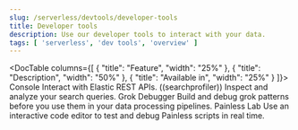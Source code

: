 ```yaml
---
slug: /serverless/devtools/developer-tools
title: Developer tools
description: Use our developer tools to interact with your data.
tags: [ 'serverless', 'dev tools', 'overview' ]
---
```


<DocBadge template="technical preview" />
<div id="devtools-kibana"></div>

<DocTable columns={[
  {
    "title": "Feature",
    "width": "25%"
  },
  {
    "title": "Description",
    "width": "50%"
  },
  {
    "title": "Available in",
    "width": "25%"
  }
]}>
    <DocRow>
        <DocCell><DocLink slug="/serverless/devtools/run-api-requests-in-the-console">Console</DocLink></DocCell>
        <DocCell>Interact with Elastic REST APIs.</DocCell>
        <DocCell>
            <DocBadge template="elasticsearch" />
            <DocBadge template="observability" />
            <DocBadge template="security" />
        </DocCell>
    </DocRow>
    <DocRow>
        <DocCell><DocLink slug="/serverless/devtools/profile-queries-and-aggregations">((searchprofiler))</DocLink></DocCell>
        <DocCell>Inspect and analyze your search queries.</DocCell>
        <DocCell>
            <DocBadge template="elasticsearch" />
            <DocBadge template="observability" />
            <DocBadge template="security" />
        </DocCell>
    </DocRow>
    <DocRow>
        <DocCell><DocLink slug="/serverless/devtools/debug-grok-expressions">Grok Debugger</DocLink></DocCell>
        <DocCell>Build and debug grok patterns before you use them in your data processing pipelines.</DocCell>
        <DocCell>
            <DocBadge template="elasticsearch" />
            <DocBadge template="observability" />
            <DocBadge template="security" />
        </DocCell>
    </DocRow>
    <DocRow>
        <DocCell><DocLink slug="/serverless/devtools/debug-painless-scripts">Painless Lab</DocLink></DocCell>
        <DocCell>Use an interactive code editor to test and debug Painless scripts in real time.</DocCell>
        <DocCell>
            <DocBadge template="observability" />
            <DocBadge template="security" />
        </DocCell>
    </DocRow>
</DocTable>